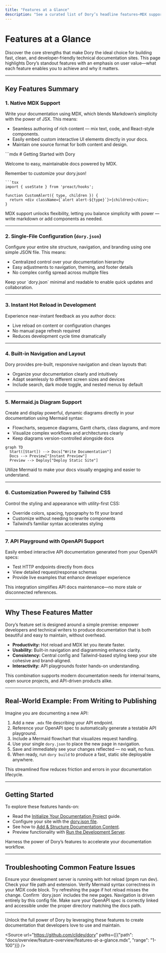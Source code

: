 ```yaml
---
title: "Features at a Glance"
description: "See a curated list of Dory’s headline features—MDX support, single-file configuration, instant hot reload, built-in navigation and layout, diagram support, customization options, and API playgrounds—with brief context on how each benefits users."
---
```


# Features at a Glance

Discover the core strengths that make Dory the ideal choice for building fast, clean, and developer-friendly technical documentation sites. This page highlights Dory’s standout features with an emphasis on user value—what each feature enables you to achieve and why it matters.

---

## Key Features Summary

### 1. Native MDX Support
Write your documentation using MDX, which blends Markdown’s simplicity with the power of JSX. This means:
- Seamless authoring of rich content — mix text, code, and React-style components.
- Easily embed custom interactive UI elements directly in your docs.
- Maintain one source format for both content and design.

<CodeGroup>
```mdx
# Getting Started with Dory

Welcome to easy, maintainable docs powered by MDX.

<CustomAlert type="info">Remember to customize your dory.json!</CustomAlert>
```
```tsx
import { useState } from 'preact/hooks';

function CustomAlert({ type, children }) {
  return <div className={`alert alert-${type}`}>{children}</div>;
}
```
</CodeGroup>

<Info>
MDX support unlocks flexibility, letting you balance simplicity with power — write markdown or add components as needed.
</Info>

---

### 2. Single-File Configuration (`dory.json`)
Configure your entire site structure, navigation, and branding using one simple JSON file. This means:
- Centralized control over your documentation hierarchy
- Easy adjustments to navigation, theming, and footer details
- No complex config spread across multiple files

<Tip>
Keep your `dory.json` minimal and readable to enable quick updates and collaboration.
</Tip>

---

### 3. Instant Hot Reload in Development
Experience near-instant feedback as you author docs:
- Live reload on content or configuration changes
- No manual page refresh required
- Reduces development cycle time dramatically

---

### 4. Built-in Navigation and Layout
Dory provides pre-built, responsive navigation and clean layouts that:
- Organize your documentation clearly and intuitively
- Adapt seamlessly to different screen sizes and devices
- Include search, dark mode toggle, and nested menus by default

---

### 5. Mermaid.js Diagram Support
Create and display powerful, dynamic diagrams directly in your documentation using Mermaid syntax:
- Flowcharts, sequence diagrams, Gantt charts, class diagrams, and more
- Visualize complex workflows and architectures clearly
- Keep diagrams version-controlled alongside docs

```mermaid
graph TD
  Start([Start]) --> Docs["Write Documentation"]
  Docs --> Preview["Instant Preview"]
  Preview --> Deploy["Deploy Static Site"]
```

<Tip>
Utilize Mermaid to make your docs visually engaging and easier to understand.
</Tip>

---

### 6. Customization Powered by Tailwind CSS
Control the styling and appearance with utility-first CSS:
- Override colors, spacing, typography to fit your brand
- Customize without needing to rewrite components
- Tailwind’s familiar syntax accelerates styling

---

### 7. API Playground with OpenAPI Support
Easily embed interactive API documentation generated from your OpenAPI specs:
- Test HTTP endpoints directly from docs
- View detailed request/response schemas
- Provide live examples that enhance developer experience

<Info>
This integration simplifies API docs maintenance—no more stale or disconnected references.
</Info>

---

## Why These Features Matter
Dory’s feature set is designed around a simple premise: empower developers and technical writers to produce documentation that is both beautiful and easy to maintain, without overhead.

- **Productivity:** Hot reload and MDX let you iterate faster.
- **Usability:** Built-in navigation and diagramming enhance clarity.
- **Consistency:** Central config and Tailwind-based styling keep your site cohesive and brand-aligned.
- **Interactivity:** API playgrounds foster hands-on understanding.

This combination supports modern documentation needs for internal teams, open source projects, and API-driven products alike.

---

## Real-World Example: From Writing to Publishing
Imagine you are documenting a new API:

1. Add a new `.mdx` file describing your API endpoint.
2. Reference your OpenAPI spec to automatically generate a testable API playground.
3. Include a Mermaid flowchart that visualizes request handling.
4. Use your single `dory.json` to place the new page in navigation.
5. Save and immediately see your changes reflected — no wait, no fuss.
6. When ready, run `dory build` to produce a fast, static site deployable anywhere.

This streamlined flow reduces friction and errors in your documentation lifecycle.

---

## Getting Started
To explore these features hands-on:

- Read the [Initialize Your Documentation Project](../getting-started/project-setup/create-project) guide.
- Configure your site with the [dory.json file](../getting-started/project-setup/configure-dory).
- See how to [Add & Structure Documentation Content](../getting-started/project-setup/add-docs).
- Preview functionality with [Run the Development Server](../getting-started/first-run-validation/start-development-server).

Harness the power of Dory’s features to accelerate your documentation workflow.

---

## Troubleshooting Common Feature Issues
<AccordionGroup title="Feature Troubleshooting Tips">
<Accordion title="MDX Content Not Updating">
Ensure your development server is running with hot reload (pnpm run dev). Check your file path and extension.
</Accordion>
<Accordion title="Mermaid Diagrams Not Rendering">
Verify Mermaid syntax correctness in your MDX code block. Try refreshing the page if hot reload misses the change.
</Accordion>
<Accordion title="Navigation Missing New Pages">
Confirm `dory.json` includes the new pages. Navigation is driven entirely by this config file.
</Accordion>
<Accordion title="API Playground Not Showing"
>
Make sure your OpenAPI spec is correctly linked and accessible under the proper directory matching the docs path.
</Accordion>
</AccordionGroup>

---

Unlock the full power of Dory by leveraging these features to create documentation that developers love to use and maintain.


<Source url="https://github.com/clidey/dory" paths={[{"path": "docs/overview/feature-overview/features-at-a-glance.mdx", "range": "1-100"}]} />
